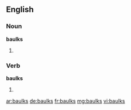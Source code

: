 ==English==

===Noun===
'''baulks'''

# {{British}} {{alternative plural of|[[baulk]]|[[balks]]}}

===Verb===
'''baulks'''

# {{British}} {{third-person singular of|[[baulk]]}} {{alternative spelling of|[[balks]]}}

[[ar:baulks]]
[[de:baulks]]
[[fr:baulks]]
[[mg:baulks]]
[[vi:baulks]]